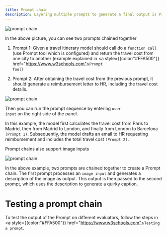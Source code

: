 ```yaml
---
title: Prompt chain
description: Layering multiple prompts to generate a final output is Prompt chain, where each prompt builds upon the previous one to refine the response. 
---
```




<img src="./Evaluate/Prompts/Prompt_chain/img1.png" alt="prompt chain" />

In the above picture, you can see two prompts chained together

1. Prompt 1: Given a travel itinerary model should call do a <code>function call</code> (use Prompt tool which is configured) and return the travel cost from one city to another (example explained in <a style={{color:"#FFA500"}} href="https://www.w3schools.com"><code>Prompt Tool</code></a>)

2. Prompt 2: After obtaining the travel cost from the previous prompt, it should generate a reimbursement letter to HR, including the travel cost details.

<img src="./Evaluate/Prompts//Prompt_chain/img2.png" alt="prompt chain" />

Then you can run the prompt sequence by entering <code>user input</code> on the right side of the panel.

In this example, the model first calculates the travel cost from Paris to Madrid, then from Madrid to London, and finally from London to Barcelona <code>(Prompt 1)</code>. Subsequently, the model drafts an email to HR requesting reimbursement and includes the total travel cost <code>(Prompt 2)</code>.

Prompt chains also support image inputs

<img src="./Evaluate/Prompts//Prompt_chain/img3.png" alt="prompt chain" />

In the above example, two prompts are chained together to create a Prompt chain. The first prompt processes an <code>image input</code> and generates a description of the image as output. This output is then passed to the second prompt, which uses the description to generate a quirky caption.

# Testing a prompt chain
To test the output of the Prompt on different evaluators, follow the steps in  <a style={{color:"#FFA500"}} href="https://www.w3schools.com"><code>Testing a prompt</code></a>.



<Cards>
  <Card title="Single prompt" href="https://nextjs.org/docs" />
  <Card title="Multiple prompt" href="https://fumadocs.vercel.app" />
  <Card title="Testing a prompt" href="https://fumadocs.vercel.app" />

</Cards>